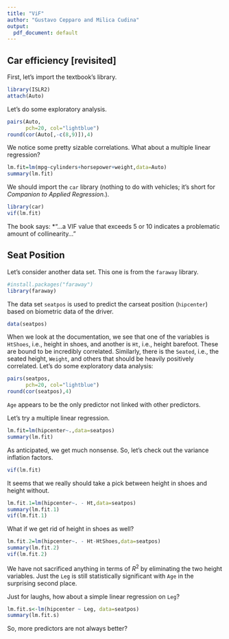 ```yaml
---
title: "ViF"
author: "Gustavo Cepparo and Milica Cudina"
output:
  pdf_document: default
---
```


## Car efficiency [revisited]

First, let's import the textbook's library. 

```r
library(ISLR2)
attach(Auto)
```

Let's do some exploratory analysis. 

```r
pairs(Auto,
      pch=20, col="lightblue")
round(cor(Auto[,-c(8,9)]),4)
```

We notice some pretty sizable correlations. What about a multiple linear regression?

```r
lm.fit=lm(mpg~cylinders+horsepower+weight,data=Auto)
summary(lm.fit)
```
We should import the `car` library (nothing to do with vehicles; it's short for *Companion to Applied Regression.*). 

```r
library(car)
vif(lm.fit)
```

The book says: *"...a VIF value that exceeds 5 or 10 indicates a problematic amount of collinearity..."


## Seat Position 

Let's consider another data set. This one is from the `faraway` library. 

```r
#install.packages("faraway")
library(faraway)
```

The data set `seatpos` is used to predict the carseat position (`hipcenter`) based on biometric data of the driver. 

```r
data(seatpos)
```

When we look at the documentation, we see that one of the variables is `HtShoes`, i.e., height in shoes, and another is `Ht`, i.e., height barefoot. These are bound to be incredibly correlated. Similarly, there is the `Seated`, i.e., the seated height, `Weight`, and others that should be heavily positively correlated. Let's do some exploratory data analysis:

```r
pairs(seatpos,
      pch=20, col="lightblue")
round(cor(seatpos),4)
```

`Age` appears to be the only predictor not linked with other predictors. 

Let's try a multiple linear regression.

```r
lm.fit=lm(hipcenter~.,data=seatpos)
summary(lm.fit)
```

As anticipated, we get much nonsense. So, let's check out the variance inflation factors.

```r
vif(lm.fit)
```
It seems that we really should take a pick between height in shoes and height without. 

```r
lm.fit.1=lm(hipcenter~. - Ht,data=seatpos)
summary(lm.fit.1)
vif(lm.fit.1)
```

What if we get rid of height in shoes as well?

```r
lm.fit.2=lm(hipcenter~. - Ht-HtShoes,data=seatpos)
summary(lm.fit.2)
vif(lm.fit.2)
```

We have not sacrificed anything in terms of $R^2$ by eliminating the two height variables. Just the `Leg` is still statistically significant with `Age` in the surprising second place. 

Just for laughs, how about a simple linear regression on `Leg`?

```r
lm.fit.s<-lm(hipcenter ~ Leg, data=seatpos)
summary(lm.fit.s)
```
So, more predictors are not always better?

